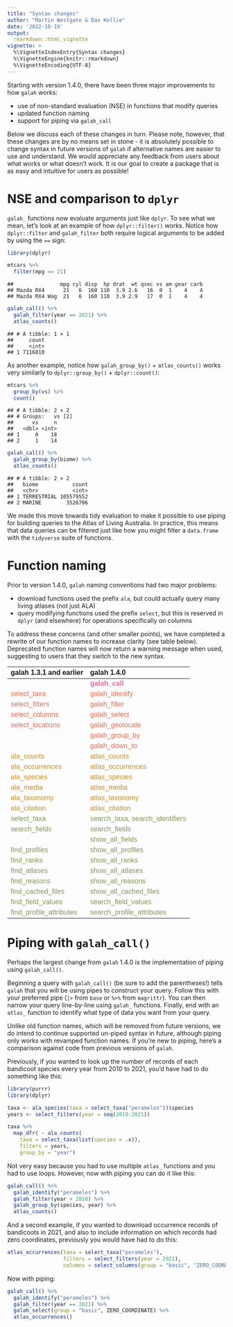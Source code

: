 ```yaml
---
title: "Syntax changes"
author: "Martin Westgate & Dax Kellie"
date: '2022-10-19'
output:
  rmarkdown::html_vignette
vignette: >
  %\VignetteIndexEntry{Syntax changes}
  %\VignetteEngine{knitr::rmarkdown}
  %\VignetteEncoding{UTF-8}
---
```


Starting with version 1.4.0, there have been three major improvements to how 
`galah` works:
  
- use of non-standard evaluation (NSE) in functions that modify queries
- updated function naming
- support for piping via `galah_call`
  
Below we discuss each of these changes in turn. Please note, however, that these 
changes are by no means set in stone - it is absolutely possible to 
change syntax in future versions of `galah` if alternative names are easier to 
use and understand. We would appreciate any feedback from users about what works 
or what doesn't work. It is our goal to create a package that is as easy and 
intuitive for users as possible!


# NSE and comparison to `dplyr`
`galah_` functions now evaluate arguments just like `dplyr`. To see what we mean, 
let's look at an example of how `dplyr::filter()` works. Notice how `dplyr::filter` 
and `galah_filter` both require logical arguments to be added by using the `==` sign:


```r
library(dplyr)

mtcars %>% 
  filter(mpg == 21)
```

```
##               mpg cyl disp  hp drat  wt qsec vs am gear carb
## Mazda RX4      21   6  160 110  3.9 2.6   16  0  1    4    4
## Mazda RX4 Wag  21   6  160 110  3.9 2.9   17  0  1    4    4
```

```r
galah_call() %>% 
  galah_filter(year == 2021) %>% 
  atlas_counts()
```

```
## # A tibble: 1 × 1
##     count
##     <int>
## 1 7116810
```

As another example, notice how `galah_group_by()` + `atlas_counts()` works very 
similarly to `dplyr::group_by()` + `dplyr::count()`:


```r
mtcars %>% 
  group_by(vs) %>% 
  count()
```

```
## # A tibble: 2 × 2
## # Groups:   vs [2]
##      vs     n
##   <dbl> <int>
## 1     0    18
## 2     1    14
```

```r
galah_call() %>%
  galah_group_by(biome) %>%
  atlas_counts()
```

```
## # A tibble: 2 × 2
##   biome           count
##   <chr>           <int>
## 1 TERRESTRIAL 105579552
## 2 MARINE        3526706
```

We made this move towards tidy evaluation to make it possible to use 
piping for building queries to the Atlas of Living Australia. In practice, this 
means that data queries can be filtered just like how you might 
filter a `data.frame` with the `tidyverse` suite of functions. 


# Function naming
Prior to version 1.4.0, `galah` naming conventions had two major problems:

- download functions used the prefix `ala`, but could actually query many living atlases (not just ALA)
- query modifying functions used the prefix `select`, but this is reserved in `dplyr` (and elsewhere) for operations specifically on columns

To address these concerns (and other smaller points), we have completed a 
rewrite of our function names to increase clarity (see table below).
Deprecated function names will now return a warning message when used, suggesting
to users that they switch to the new syntax. 

<table class="table lightable-paper" style='width: auto !important; margin-left: auto; margin-right: auto; font-family: "Arial Narrow", arial, helvetica, sans-serif; margin-left: auto; margin-right: auto;'>
 <thead>
  <tr>
   <th style="text-align:left;"> galah 1.3.1 and earlier </th>
   <th style="text-align:left;"> galah 1.4.0 </th>
  </tr>
 </thead>
<tbody>
  <tr>
   <td style="text-align:left;font-weight: bold;color: #f064a4 !important;">  </td>
   <td style="text-align:left;font-weight: bold;color: #f064a4 !important;"> galah_call </td>
  </tr>
  <tr>
   <td style="text-align:left;color: #E06E53 !important;"> select_taxa </td>
   <td style="text-align:left;color: #E06E53 !important;"> galah_identify </td>
  </tr>
  <tr>
   <td style="text-align:left;color: #E06E53 !important;"> select_filters </td>
   <td style="text-align:left;color: #E06E53 !important;"> galah_filter </td>
  </tr>
  <tr>
   <td style="text-align:left;color: #E06E53 !important;"> select_columns </td>
   <td style="text-align:left;color: #E06E53 !important;"> galah_select </td>
  </tr>
  <tr>
   <td style="text-align:left;color: #E06E53 !important;"> select_locations </td>
   <td style="text-align:left;color: #E06E53 !important;"> galah_geolocate </td>
  </tr>
  <tr>
   <td style="text-align:left;color: #E06E53 !important;">  </td>
   <td style="text-align:left;color: #E06E53 !important;"> galah_group_by </td>
  </tr>
  <tr>
   <td style="text-align:left;color: #E06E53 !important;">  </td>
   <td style="text-align:left;color: #E06E53 !important;"> galah_down_to </td>
  </tr>
  <tr>
   <td style="text-align:left;color: #E06E53 !important;color: #c7902a !important;"> ala_counts </td>
   <td style="text-align:left;color: #E06E53 !important;color: #c7902a !important;"> atlas_counts </td>
  </tr>
  <tr>
   <td style="text-align:left;color: #c7902a !important;"> ala_occurrences </td>
   <td style="text-align:left;color: #c7902a !important;"> atlas_occurrences </td>
  </tr>
  <tr>
   <td style="text-align:left;color: #c7902a !important;"> ala_species </td>
   <td style="text-align:left;color: #c7902a !important;"> atlas_species </td>
  </tr>
  <tr>
   <td style="text-align:left;color: #c7902a !important;"> ala_media </td>
   <td style="text-align:left;color: #c7902a !important;"> atlas_media </td>
  </tr>
  <tr>
   <td style="text-align:left;color: #c7902a !important;"> ala_taxonomy </td>
   <td style="text-align:left;color: #c7902a !important;"> atlas_taxonomy </td>
  </tr>
  <tr>
   <td style="text-align:left;color: #c7902a !important;"> ala_citation </td>
   <td style="text-align:left;color: #c7902a !important;"> atlas_citation </td>
  </tr>
  <tr>
   <td style="text-align:left;color: #7f9959 !important;"> select_taxa </td>
   <td style="text-align:left;color: #7f9959 !important;"> search_taxa, search_identifiers </td>
  </tr>
  <tr>
   <td style="text-align:left;color: #7f9959 !important;"> search_fields </td>
   <td style="text-align:left;color: #7f9959 !important;"> search_fields </td>
  </tr>
  <tr>
   <td style="text-align:left;color: #7f9959 !important;">  </td>
   <td style="text-align:left;color: #7f9959 !important;"> show_all_fields </td>
  </tr>
  <tr>
   <td style="text-align:left;color: #7f9959 !important;"> find_profiles </td>
   <td style="text-align:left;color: #7f9959 !important;"> show_all_profiles </td>
  </tr>
  <tr>
   <td style="text-align:left;color: #7f9959 !important;"> find_ranks </td>
   <td style="text-align:left;color: #7f9959 !important;"> show_all_ranks </td>
  </tr>
  <tr>
   <td style="text-align:left;color: #7f9959 !important;"> find_atlases </td>
   <td style="text-align:left;color: #7f9959 !important;"> show_all_atlases </td>
  </tr>
  <tr>
   <td style="text-align:left;color: #7f9959 !important;"> find_reasons </td>
   <td style="text-align:left;color: #7f9959 !important;"> show_all_reasons </td>
  </tr>
  <tr>
   <td style="text-align:left;color: #7f9959 !important;"> find_cached_files </td>
   <td style="text-align:left;color: #7f9959 !important;"> show_all_cached_files </td>
  </tr>
  <tr>
   <td style="text-align:left;color: #7f9959 !important;"> find_field_values </td>
   <td style="text-align:left;color: #7f9959 !important;"> search_field_values </td>
  </tr>
  <tr>
   <td style="text-align:left;color: #7f9959 !important;"> find_profile_attributes </td>
   <td style="text-align:left;color: #7f9959 !important;"> search_profile_attributes </td>
  </tr>
</tbody>
</table>

# Piping with `galah_call()`

Perhaps the largest change from `galah` 1.4.0 is the implementation of piping 
using `galah_call()`. 

Beginning a query with `galah_call()` (be sure to add the parentheses!) tells 
`galah` that you will be using pipes to construct your query. Follow this with 
your preferred pipe (`|>` from `base` or `%>%` from `magrittr`). You can then 
narrow your query line-by-line using `galah_` functions. Finally, end with an 
`atlas_` function to identify what type of data you want from your query.  
  
Unlike old function names, which will be removed from future versions, we do intend to 
continue supported un-piped syntax in future, although piping only works with 
revamped function names. If you're new to piping, here's a comparison against
code from previous versions of `galah`.

Previously, if you wanted to look up the number of records of each bandicoot 
species every year from 2010 to 2021, you'd have had to do 
something like this:
  

```r
library(purrr)
library(dplyr)

taxa <- ala_species(taxa = select_taxa("perameles"))$species
years <- select_filters(year = seq(2010:2021))

taxa %>%
  map_dfr( ~ ala_counts(
    taxa = select_taxa(list(species = .x)),
    filters = years,
    group_by = "year")
```
  
Not very easy because you had to use multiple `atlas_` functions and you had to 
use loops. However, now with piping you can do it like this:


```r
galah_call() %>%
  galah_identify("perameles") %>%
  galah_filter(year > 2010) %>%
  galah_group_by(species, year) %>%
  atlas_counts()
```

And a second example, if you wanted to download occurrence records of bandicoots 
in 2021, and also to include information on which records had zero coordinates, 
previously you would have had to do this:
  



```r
atlas_occurrences(taxa = select_taxa("perameles"),
                  filters = select_filters(year = 2021),
                  columns = select_columns(group = "basic", "ZERO_COORDINATE"))
```

Now with piping:


```r
galah_call() %>%
  galah_identify("perameles") %>%
  galah_filter(year == 2021) %>%
  galah_select(group = "basic", ZERO_COORDINATE) %>%
  atlas_occurrences()
```
